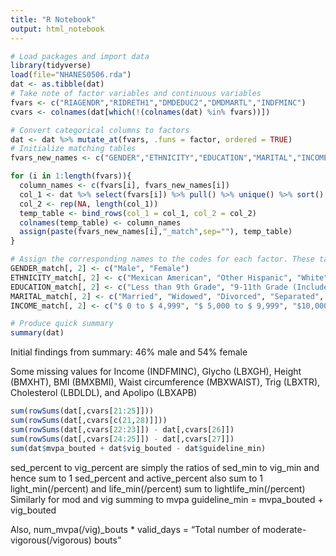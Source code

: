 ```yaml
---
title: "R Notebook"
output: html_notebook
---
```


```r
# Load packages and import data
library(tidyverse)
load(file="NHANES0506.rda")
dat <- as.tibble(dat)
# Take note of factor variables and continuous variables
fvars <- c("RIAGENDR","RIDRETH1","DMDEDUC2","DMDMARTL","INDFMINC")
cvars <- colnames(dat[which(!(colnames(dat) %in% fvars))])

# Convert categorical columns to factors
dat <- dat %>% mutate_at(fvars, .funs = factor, ordered = TRUE)
# Initialize matching tables
fvars_new_names <- c("GENDER","ETHNICITY","EDUCATION","MARITAL","INCOME")

for (i in 1:length(fvars)){
  column_names <- c(fvars[i], fvars_new_names[i])
  col_1 <- dat %>% select(fvars[i]) %>% pull() %>% unique() %>% sort()
  col_2 <- rep(NA, length(col_1))
  temp_table <- bind_rows(col_1 = col_1, col_2 = col_2)
  colnames(temp_table) <- column_names
  assign(paste(fvars_new_names[i],"_match",sep=""), temp_table)
}

# Assign the corresponding names to the codes for each factor. These tables can be used to match factor codes to their value descriptions, when needed.
GENDER_match[, 2] <- c("Male", "Female")
ETHNICITY_match[, 2] <- c("Mexican American", "Other Hispanic", "White", "Black", "Other")
EDUCATION_match[, 2] <- c("Less than 9th Grade", "9-11th Grade (Includes 12th grade with no diploma)", "High School Grad/GED or Equivalent", "Some College or AA degree", "College Graduate or above")
MARITAL_match[, 2] <- c("Married", "Widowed", "Divorced", "Separated", "Never married", "Living with partner")
INCOME_match[, 2] <- c("$ 0 to $ 4,999", "$ 5,000 to $ 9,999", "$10,000 to $14,999", "$15,000 to $19,999", "$20,000 to $24,999", "$25,000 to $34,999", "$35,000 to $44,999", "$45,000 to $54,999", "$55,000 to $64,999", "$65,000 to $74,999", "$75,000 and Over", "Over $20,000", "Under $20,000", "Refused", "Don't know")

# Produce quick summary
summary(dat)

```
Initial findings from summary: 
46% male and 54% female

Some missing values for Income (INDFMINC), Glycho (LBXGH), Height (BMXHT), BMI (BMXBMI), Waist circumference (MBXWAIST), Trig (LBXTR), Cholesterol (LBDLDL), and Apolipo (LBXAPB)

```r
sum(rowSums(dat[,cvars[21:25]]))
sum(rowSums(dat[,cvars[c(21,28)]]))
sum(rowSums(dat[,cvars[22:23]]) - dat[,cvars[26]])
sum(rowSums(dat[,cvars[24:25]]) - dat[,cvars[27]])
sum(dat$mvpa_bouted + dat$vig_bouted - dat$guideline_min)
```

sed_percent to vig_percent are simply the ratios of sed_min to vig_min and hence sum to 1
sed_percent and active_percent also sum to 1
light_min(/percent) and life_min(/percent) sum to lightlife_min(/percent)
Similarly for mod and vig summing to mvpa
guideline_min = mvpa_bouted + vig_bouted

Also, num_mvpa(/vig)_bouts * valid_days = "Total number of moderate-vigorous(/vigorous) bouts" 



